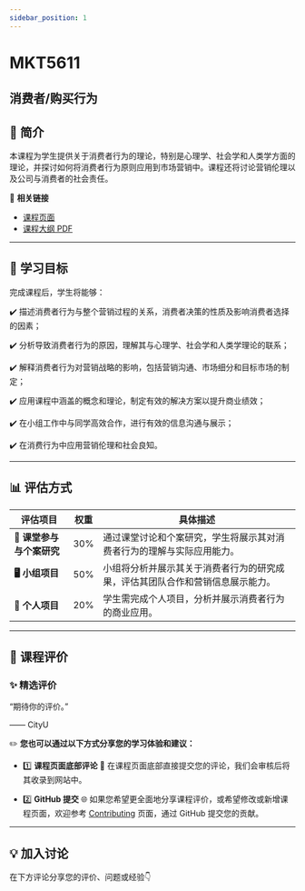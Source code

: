 ```yaml
---
sidebar_position: 1
---
```


# MKT5611
## 消费者/购买行为

## **📘 简介**
本课程为学生提供关于消费者行为的理论，特别是心理学、社会学和人类学方面的理论，并探讨如何将消费者行为原则应用到市场营销中。课程还将讨论营销伦理以及公司与消费者的社会责任。

🔗 **相关链接**
- [课程页面](https://www.cityu.edu.hk/catalogue/pg/202425/course/MKT5611.htm)
- [课程大纲 PDF](https://www.cityu.edu.hk/catalogue/pg/202425/course/MKT5611.pdf)

---

## **🎯 学习目标**

完成课程后，学生将能够：

✔️ 描述消费者行为与整个营销过程的关系，消费者决策的性质及影响消费者选择的因素；

✔️ 分析导致消费者行为的原因，理解其与心理学、社会学和人类学理论的联系；

✔️ 解释消费者行为对营销战略的影响，包括营销沟通、市场细分和目标市场的制定；

✔️ 应用课程中涵盖的概念和理论，制定有效的解决方案以提升商业绩效；

✔️ 在小组工作中与同学高效合作，进行有效的信息沟通与展示；

✔️ 在消费行为中应用营销伦理和社会良知。

---

## **📊 评估方式**

| **评估项目**          | **权重** | **具体描述**                                                                                       |
|----------------------|---------|---------------------------------------------------------------------------------------------------|
| **📝 课堂参与与个案研究**   | 30%     | 通过课堂讨论和个案研究，学生将展示其对消费者行为的理解与实际应用能力。                        |
| **🖥️ 小组项目**        | 50%     | 小组将分析并展示其关于消费者行为的研究成果，评估其团队合作和营销信息展示能力。               |
| **📄 个人项目**        | 20%     | 学生需完成个人项目，分析并展示消费者行为的商业应用。                                            |

---

## **💬 课程评价**

### ✨ **精选评价**
<div className={commentStyles.commentBox}>
    <p className={commentStyles.commentText}>
        “期待你的评价。”
    </p>
    <p className={commentStyles.commentAuthor}>—— CityU</p>
</div>

✏️ **您也可以通过以下方式分享您的学习体验和建议：**

- 1️⃣ **课程页面底部评论**
💬 在课程页面底部直接提交您的评论，我们会审核后将其收录到网站中。

- 2️⃣ **GitHub 提交**
🌐 如果您希望更全面地分享课程评价，或希望修改或新增课程页面，欢迎参考 [Contributing](/contributing) 页面，通过 GitHub 提交您的贡献。

---

## **💡 加入讨论**

在下方评论分享您的评价、问题或经验👇
<Utterances />